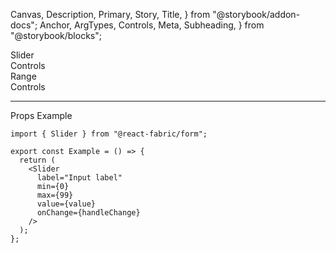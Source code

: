   Canvas,
  Description,
  Primary,
  Story,
  Title,
} from "@storybook/addon-docs";
  Anchor,
  ArgTypes,
  Controls,
  Meta,
  Subheading,
} from "@storybook/blocks";

<Meta of={SliderStories} />

<Title>Sliders</Title>

<Anchor storyId="slider">
  <div className="hidden-anchor">
    <Subheading>Slider</Subheading>
  </div>
</Anchor>

<Description of={Slider} />

<Primary />

<Collapsable className="control-panel">
  <div>Controls</div>
  <Controls of={SliderStories._Slider} />
</Collapsable>

<Anchor storyId="Range">
  <Subheading>Range</Subheading>
</Anchor>
<Description of={RangeStories._Range} />
<Canvas withToolbar of={RangeStories._Range} />
<Collapsable className="control-panel">
  <div>Controls</div>
  <Controls of={RangeStories._Range} />
</Collapsable>

<hr />

<Anchor storyId="props">
  <Subheading>Props</Subheading>
</Anchor>

<ArgTypes sort="requiredFirst" />

<Anchor storyId="sample">
  <Subheading>Example</Subheading>
</Anchor>

```tsx
import { Slider } from "@react-fabric/form";

export const Example = () => {
  return (
    <Slider
      label="Input label"
      min={0}
      max={99}
      value={value}
      onChange={handleChange}
    />
  );
};
```
